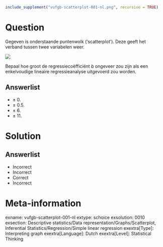 ```r
include_supplement("vufgb-scatterplot-001-nl.png", recursive = TRUE)
```

Question
========
Gegeven is onderstaande puntenwolk (‘scatterplot’). Deze geeft het verband tussen twee variabelen weer. 

![](vufgb-scatterplot-001-nl.png)

Bepaal hoe groot de regressiecoëfficiënt *b* ongeveer zou zijn als een enkelvoudige lineaire regressieanalyse uitgevoerd zou worden.

Answerlist
----------
* ± 0.
* ± 0.5.
* ± 6.
* ± 11.


Solution
========

Answerlist
----------
* Incorrect
* Incorrect
* Correct
* Incorrect


Meta-information
================
exname: vufgb-scatterplot-001-nl
extype: schoice
exsolution: 0010
exsection: Descriptive statistics/Data representation/Graphs/Scatterplot, Inferential Statistics/Regression/Simple linear regression
exextra[Type]: Interpreting graph
exextra[Language]: Dutch
exextra[Level]: Statistical Thinking
